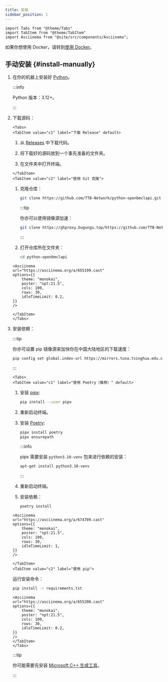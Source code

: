 ```yaml
---
title: 安装
sidebar_position: 1
---
```


````mdx-code-block
import Tabs from "@theme/Tabs"
import TabItem from "@theme/TabItem"
import Asciinema from "@site/src/components/Asciinema";
````

如果你想使用 Docker，请转到[使用 Docker](/docs/deploy-with-docker)。

## 手动安装 {#install-manually}

1. 在你的机器上安装好 [Python](https://www.python.org/)。

    :::info

    Python 版本：3.12+。

    :::

2. 下载源码：

    ````mdx-code-block
    <Tabs>
    <TabItem value="c1" label="下载 Release" default>
    ````

    1. 从 [Releases](https://github.com/TTB-Network/python-openbmclapi/releases) 中下载代码。

    2. 将下载好的源码放到一个事先准备的文件夹。

    3. 在文件夹中打开终端。

    ````mdx-code-block
    </TabItem>
    <TabItem value="c2" label="使用 Git 克隆">
    ````

    1. 克隆仓库：

        ```sh
        git clone https://github.com/TTB-Network/python-openbmclapi.git
        ```

        :::tip

        你亦可以使用镜像源加速：

        ```sh
        git clone https://ghproxy.bugungu.top/https://github.com/TTB-Network/python-openbmclapi.git
        ```

        :::

    2. 打开仓库所在文件夹：

        ```sh
        cd python-openbmclapi
        ```

    ````mdx-code-block
    <Asciinema
    url="https://asciinema.org/a/655199.cast"
    options={{
        theme: "monokai",
        poster: "npt:21.5",
        cols: 100,
        rows: 30,
        idleTimeLimit: 0.2,
    }}
    />

    </TabItem>
    </Tabs>
    ````

3. 安装依赖：

    :::tip

    你亦可设置 pip 镜像源来加快你在中国大陆地区的下载速度：

    ```sh
    pip config set global.index-url https://mirrors.tuna.tsinghua.edu.cn/pypi/web/simple
    ```

    :::

    ````mdx-code-block
    <Tabs>
    <TabItem value="c1" label="使用 Poetry（推荐）" default>
    ````

    1. 安装 [pipx](https://pipx.pypa.io/latest/):

        ```sh
        pip install --user pipx
        ```
    
    2. 重新启动终端。

    3. 安装 [Poetry](https://python-poetry.org/):

        ```sh
        pipx install poetry
        pipx ensurepath
        ```

        :::info

        pipx 需要安装 `python3.10-venv` 包来进行依赖的安装：

        ```sh
        apt-get install python3.10-venv
        ```

        :::
    
    4. 重新启动终端。

    5. 安装依赖：

        ```sh
        poetry install
        ```

    ````mdx-code-block
    <Asciinema
    url="https://asciinema.org/a/674709.cast"
    options={{
        theme: "monokai",
        poster: "npt:21.5",
        cols: 100,
        rows: 30,
        idleTimeLimit: 1,
    }}
    />
    ````

    ````mdx-code-block
    </TabItem>
    <TabItem value="c2" label="使用 pip">
    ````

    运行安装命令：

    ```sh
    pip install -r requirements.txt
    ```

    ````mdx-code-block
    <Asciinema
    url="https://asciinema.org/a/655200.cast"
    options={{
        theme: "monokai",
        poster: "npt:21.5",
        cols: 100,
        rows: 30,
        idleTimeLimit: 0.2,
    }}
    />
    </TabItem>
    </Tabs>
    ````
    
    :::tip

    你可能需要先安装 [Microsoft C++ 生成工具](https://visualstudio.microsoft.com/visual-cpp-build-tools/)。

    :::